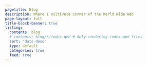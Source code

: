 ```yaml
---
pagetitle: Blog
description: Where I cultivate corner of the World Wide Web
page-layout: full
title-block-banner: true
listing:
  contents: blog
  # contents: blog/*/index.qmd # Only rendering index.qmd files
  sort: "date desc"
  type: default
  categories: true
  feed: true
---
```


